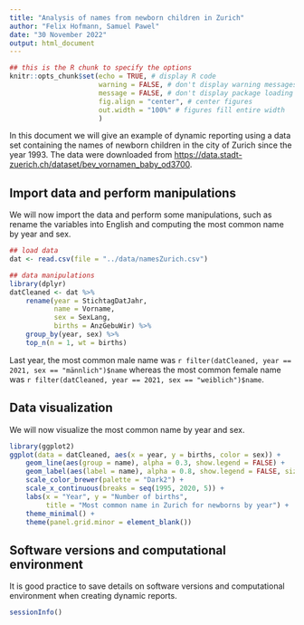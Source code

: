```yaml
---
title: "Analysis of names from newborn children in Zurich"
author: "Felix Hofmann, Samuel Pawel"
date: "30 November 2022"
output: html_document
---
```


```r
## this is the R chunk to specify the options
knitr::opts_chunk$set(echo = TRUE, # display R code
                      warning = FALSE, # don't display warning messages
                      message = FALSE, # don't display package loading messages
                      fig.align = "center", # center figures
                      out.width = "100%" # figures fill entire width
                      )
```

In this document we will give an example of dynamic reporting using a data set containing the names of newborn children in the city of Zurich since the year 1993. The data were downloaded from <https://data.stadt-zuerich.ch/dataset/bev_vornamen_baby_od3700>.

## Import data and perform manipulations

We will now import the data and perform some manipulations, such as rename the variables into English and computing the most common name by year and sex.

```r
## load data
dat <- read.csv(file = "../data/namesZurich.csv")

## data manipulations
library(dplyr)
datCleaned <- dat %>%
    rename(year = StichtagDatJahr,
           name = Vorname,
           sex = SexLang,
           births = AnzGebuWir) %>%
    group_by(year, sex) %>%
    top_n(n = 1, wt = births)
```

Last year, the most common male name was `r filter(datCleaned, year == 2021, sex == "männlich")$name` whereas the most common female name was `r filter(datCleaned, year == 2021, sex == "weiblich")$name`.

## Data visualization

We will now visualize the most common name by year and sex.

```r
library(ggplot2)
ggplot(data = datCleaned, aes(x = year, y = births, color = sex)) +
    geom_line(aes(group = name), alpha = 0.3, show.legend = FALSE) +
    geom_label(aes(label = name), alpha = 0.8, show.legend = FALSE, size = 2) +
    scale_color_brewer(palette = "Dark2") +
    scale_x_continuous(breaks = seq(1995, 2020, 5)) + 
    labs(x = "Year", y = "Number of births",
         title = "Most common name in Zurich for newborns by year") +
    theme_minimal() +
    theme(panel.grid.minor = element_blank())
```

## Software versions and computational environment

It is good practice to save details on software versions and computational environment when creating dynamic reports.

```r
sessionInfo()
```
